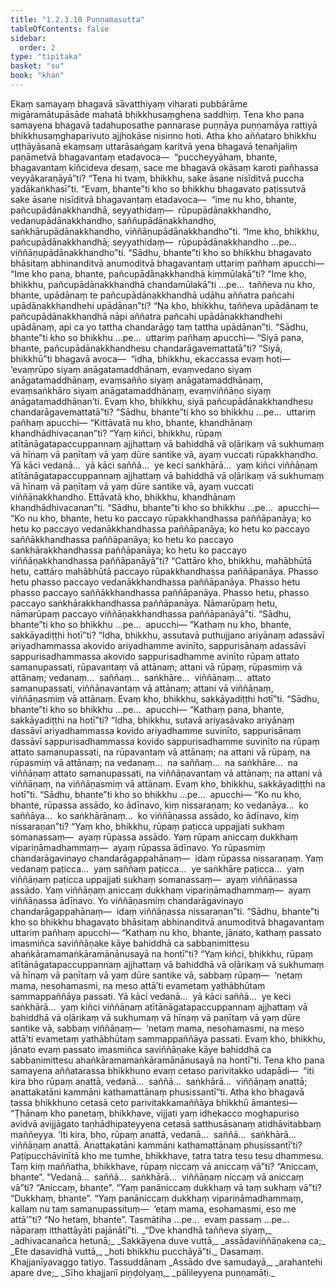```yaml
---
title: "1.2.3.10 Puṇṇamasutta"
tableOfContents: false
sidebar:
  order: 2
type: "tipitaka"
basket: "su"
book: "khan"
---
```



<DynamicBreadcrumb />

<Division number="82" book="khan" bookNo="13" page="82">

<Paragraph number="447" book="khan">
Ekaṃ samayaṃ bhagavā sāvatthiyaṃ viharati pubbārāme migāramātupāsāde mahatā bhikkhusaṃghena saddhiṃ. Tena kho pana samayena bhagavā tadahuposathe pannarase puṇṇāya puṇṇamāya rattiyā bhikkhusaṃghaparivuto ajjhokāse nisinno hoti.
</Paragraph>

<Paragraph number="448" book="khan">
Atha kho aññataro bhikkhu uṭṭhāyāsanā ekaṃsaṃ uttarāsaṅgaṃ karitvā yena bhagavā tenañjaliṃ paṇāmetvā bhagavantaṃ etadavoca—  “puccheyyāhaṃ, bhante, bhagavantaṃ kiñcideva desaṃ, sace me bhagavā okāsaṃ karoti pañhassa veyyākaraṇāyā”ti? “Tena hi tvaṃ, bhikkhu, sake āsane nisīditvā puccha yadākaṅkhasī”ti. “Evaṃ, bhante”ti kho so bhikkhu bhagavato paṭissutvā sake āsane nisīditvā bhagavantaṃ etadavoca—  “ime nu kho, bhante, pañcupādānakkhandhā, seyyathidaṃ—  rūpupādānakkhandho, vedanupādānakkhandho, saññupādānakkhandho, saṅkhārupādānakkhandho, viññāṇupādānakkhandho”ti.
</Paragraph>

<Paragraph number="449" book="khan">
“Ime kho, bhikkhu, pañcupādānakkhandhā; seyyathidaṃ—  rūpupādānakkhandho …pe…  viññāṇupādānakkhandho”ti. “Sādhu, bhante”ti kho so bhikkhu bhagavato bhāsitaṃ abhinanditvā anumoditvā bhagavantaṃ uttariṃ pañhaṃ apucchi—
</Paragraph>

<Paragraph number="450" book="khan">
“Ime kho pana, bhante, pañcupādānakkhandhā kiṃmūlakā”ti? “Ime kho, bhikkhu, pañcupādānakkhandhā chandamūlakā”ti …pe…  taññeva nu kho, bhante, upādānaṃ te pañcupādānakkhandhā udāhu aññatra pañcahi upādānakkhandhehi upādānan”ti? “Na kho, bhikkhu, taññeva upādānaṃ te pañcupādānakkhandhā nāpi aññatra pañcahi upādānakkhandhehi upādānaṃ, api ca yo tattha chandarāgo taṃ tattha upādānan”ti. “Sādhu, bhante”ti kho so bhikkhu …pe…  uttariṃ pañhaṃ apucchi—
</Paragraph>

<Paragraph number="451" book="khan">
“Siyā pana, bhante, pañcupādānakkhandhesu chandarāgavemattatā”ti? “Siyā, bhikkhū”ti bhagavā avoca—  “idha, bhikkhu, ekaccassa evaṃ hoti—  ‘evaṃrūpo siyaṃ anāgatamaddhānaṃ, evaṃvedano siyaṃ anāgatamaddhānaṃ, evaṃsañño siyaṃ anāgatamaddhānaṃ, evaṃsaṅkhāro siyaṃ anāgatamaddhānaṃ, evaṃviññāṇo siyaṃ anāgatamaddhānan’ti. Evaṃ kho, bhikkhu, siyā pañcupādānakkhandhesu chandarāgavemattatā”ti? “Sādhu, bhante”ti kho so bhikkhu …pe…  uttariṃ pañhaṃ apucchi—
</Paragraph>

<Paragraph number="452" book="khan">
“Kittāvatā nu kho, bhante, khandhānaṃ khandhādhivacanan”ti? “Yaṃ kiñci, bhikkhu, rūpaṃ atītānāgatapaccuppannaṃ ajjhattaṃ vā bahiddhā vā oḷārikaṃ vā sukhumaṃ vā hīnaṃ vā paṇītaṃ vā yaṃ dūre santike vā, ayaṃ vuccati rūpakkhandho. Yā kāci vedanā…  yā kāci saññā…  ye keci saṅkhārā…  yaṃ kiñci viññāṇaṃ atītānāgatapaccuppannaṃ ajjhattaṃ vā bahiddhā vā oḷārikaṃ vā sukhumaṃ vā hīnaṃ vā paṇītaṃ vā yaṃ dūre santike vā, ayaṃ vuccati viññāṇakkhandho. Ettāvatā kho, bhikkhu, khandhānaṃ khandhādhivacanan”ti. “Sādhu, bhante”ti kho so bhikkhu …pe…  apucchi—
</Paragraph>

<Paragraph number="453" book="khan">
“Ko nu kho, bhante, hetu ko paccayo rūpakkhandhassa paññāpanāya; ko hetu ko paccayo vedanākkhandhassa paññāpanāya; ko hetu ko paccayo saññākkhandhassa paññāpanāya; ko hetu ko paccayo saṅkhārakkhandhassa paññāpanāya; ko hetu ko paccayo viññāṇakkhandhassa paññāpanāyā”ti? “Cattāro kho, bhikkhu, mahābhūtā hetu, cattāro mahābhūtā paccayo rūpakkhandhassa paññāpanāya. Phasso hetu phasso paccayo vedanākkhandhassa paññāpanāya. Phasso hetu phasso paccayo saññākkhandhassa paññāpanāya. Phasso hetu, phasso paccayo saṅkhārakkhandhassa paññāpanāya. Nāmarūpaṃ hetu, nāmarūpaṃ paccayo viññāṇakkhandhassa paññāpanāyā”ti. “Sādhu, bhante”ti kho so bhikkhu …pe…  apucchi—
</Paragraph>

<Paragraph number="454" book="khan">
“Kathaṃ nu kho, bhante, sakkāyadiṭṭhi hotī”ti? “Idha, bhikkhu, assutavā puthujjano ariyānaṃ adassāvī ariyadhammassa akovido ariyadhamme avinīto, sappurisānaṃ adassāvī sappurisadhammassa akovido sappurisadhamme avinīto rūpaṃ attato samanupassati, rūpavantaṃ vā attānaṃ; attani vā rūpaṃ, rūpasmiṃ vā attānaṃ; vedanaṃ…  saññaṃ…  saṅkhāre…  viññāṇaṃ…  attato samanupassati, viññāṇavantaṃ vā attānaṃ; attani vā viññāṇaṃ, viññāṇasmiṃ vā attānaṃ. Evaṃ kho, bhikkhu, sakkāyadiṭṭhi hotī”ti. “Sādhu, bhante”ti kho so bhikkhu …pe…  apucchi—
</Paragraph>

<Paragraph number="455" book="khan">
“Kathaṃ pana, bhante, sakkāyadiṭṭhi na hotī”ti? “Idha, bhikkhu, sutavā ariyasāvako ariyānaṃ dassāvī ariyadhammassa kovido ariyadhamme suvinīto, sappurisānaṃ dassāvī sappurisadhammassa kovido sappurisadhamme suvinīto na rūpaṃ attato samanupassati, na rūpavantaṃ vā attānaṃ; na attani vā rūpaṃ, na rūpasmiṃ vā attānaṃ; na vedanaṃ…  na saññaṃ…  na saṅkhāre…  na viññāṇaṃ attato samanupassati, na viññāṇavantaṃ vā attānaṃ; na attani vā viññāṇaṃ, na viññāṇasmiṃ vā attānaṃ. Evaṃ kho, bhikkhu, sakkāyadiṭṭhi na hotī”ti. “Sādhu, bhante”ti kho so bhikkhu …pe…  apucchi—
</Paragraph>

<Paragraph number="456" book="khan">
“Ko nu kho, bhante, rūpassa assādo, ko ādīnavo, kiṃ nissaraṇaṃ; ko vedanāya…  ko saññāya…  ko saṅkhārānaṃ…  ko viññāṇassa assādo, ko ādīnavo, kiṃ nissaraṇan”ti? “Yaṃ kho, bhikkhu, rūpaṃ paṭicca uppajjati sukhaṃ somanassaṃ—  ayaṃ rūpassa assādo. Yaṃ rūpaṃ aniccaṃ dukkhaṃ vipariṇāmadhammaṃ—  ayaṃ rūpassa ādīnavo. Yo rūpasmiṃ chandarāgavinayo chandarāgappahānaṃ—  idaṃ rūpassa nissaraṇaṃ. Yaṃ vedanaṃ paṭicca…  yaṃ saññaṃ paṭicca…  ye saṅkhāre paṭicca…  yaṃ viññāṇaṃ paṭicca uppajjati sukhaṃ somanassaṃ—  ayaṃ viññāṇassa assādo. Yaṃ viññāṇaṃ aniccaṃ dukkhaṃ vipariṇāmadhammaṃ—  ayaṃ viññāṇassa ādīnavo. Yo viññāṇasmiṃ chandarāgavinayo chandarāgappahānaṃ—  idaṃ viññāṇassa nissaraṇan”ti. “Sādhu, bhante”ti kho so bhikkhu bhagavato bhāsitaṃ abhinanditvā anumoditvā bhagavantaṃ uttariṃ pañhaṃ apucchi—
</Paragraph>

<Paragraph number="457" book="khan">
“Kathaṃ nu kho, bhante, jānato, kathaṃ passato imasmiñca saviññāṇake kāye bahiddhā ca sabbanimittesu ahaṅkāramamaṅkāramānānusayā na hontī”ti? “Yaṃ kiñci, bhikkhu, rūpaṃ atītānāgatapaccuppannaṃ ajjhattaṃ vā bahiddhā vā oḷārikaṃ vā sukhumaṃ vā hīnaṃ vā paṇītaṃ vā yaṃ dūre santike vā, sabbaṃ rūpaṃ—  ‘netaṃ mama, nesohamasmi, na meso attā’ti evametaṃ yathābhūtaṃ sammappaññāya passati. Yā kāci vedanā…  yā kāci saññā…  ye keci saṅkhārā…  yaṃ kiñci viññāṇaṃ atītānāgatapaccuppannaṃ ajjhattaṃ vā bahiddhā vā oḷārikaṃ vā sukhumaṃ vā hīnaṃ vā paṇītaṃ vā yaṃ dūre santike vā, sabbaṃ viññāṇaṃ—  ‘netaṃ mama, nesohamasmi, na meso attā’ti evametaṃ yathābhūtaṃ sammappaññāya passati. Evaṃ kho, bhikkhu, jānato evaṃ passato imasmiñca saviññāṇake kāye bahiddhā ca sabbanimittesu ahaṅkāramamaṅkāramānānusayā na hontī”ti.
</Paragraph>

<Paragraph number="458" book="khan">
Tena kho pana samayena aññatarassa bhikkhuno evaṃ cetaso parivitakko udapādi—  “iti kira bho rūpaṃ anattā, vedanā…  saññā…  saṅkhārā…  viññāṇaṃ anattā; anattakatāni kammāni kathamattānaṃ phusissantī”ti. Atha kho bhagavā tassa bhikkhuno cetasā ceto parivitakkamaññāya bhikkhū āmantesi—
</Paragraph>

<Paragraph number="459" book="khan">
“Ṭhānaṃ kho panetaṃ, bhikkhave, vijjati yaṃ idhekacco moghapuriso avidvā avijjāgato taṇhādhipateyyena cetasā satthusāsanaṃ atidhāvitabbaṃ maññeyya. ‘Iti kira, bho, rūpaṃ anattā, vedanā…  saññā…  saṅkhārā…  viññāṇaṃ anattā. Anattakatāni kammāni kathamattānaṃ phusissantī’ti? Paṭipucchāvinītā kho me tumhe, bhikkhave, tatra tatra tesu tesu dhammesu.
</Paragraph>

<Paragraph number="460" book="khan">
Taṃ kiṃ maññatha, bhikkhave, rūpaṃ niccaṃ vā aniccaṃ vā”ti? “Aniccaṃ, bhante”. “Vedanā…  saññā…  saṅkhārā…  viññāṇaṃ niccaṃ vā aniccaṃ vā”ti? “Aniccaṃ, bhante”. “Yaṃ panāniccaṃ dukkhaṃ vā taṃ sukhaṃ vā”ti? “Dukkhaṃ, bhante”. “Yaṃ panāniccaṃ dukkhaṃ vipariṇāmadhammaṃ, kallaṃ nu taṃ samanupassituṃ—  ‘etaṃ mama, esohamasmi, eso me attā’”ti? “No hetaṃ, bhante”. Tasmātiha …pe…  evaṃ passaṃ …pe…  nāparaṃ itthattāyāti pajānātī”ti.
</Paragraph>

<Paragraph number="461" type="verses" book="khan">
_“Dve khandhā taññeva siyaṃ,_  
_adhivacanañca hetunā;_  
_Sakkāyena duve vuttā,_  
_assādaviññāṇakena ca;_  
_Ete dasavidhā vuttā,_  
_hoti bhikkhu pucchāyā”ti._  


</Paragraph>
</Division>

<Paragraph number="462" type="center" book="khan">
Dasamaṃ.



</Paragraph>

<Paragraph number="463" type="center" book="khan">
Khajjanīyavaggo tatiyo.



</Paragraph>

<Paragraph number="464" type="center" book="khan">
Tassuddānaṃ


</Paragraph>

<Paragraph number="465" type="verses" book="khan">
_Assādo dve samudayā,_  
_arahantehi apare dve;_  
_Sīho khajjanī piṇḍolyaṃ,_  
_pālileyyena puṇṇamāti._
</Paragraph>